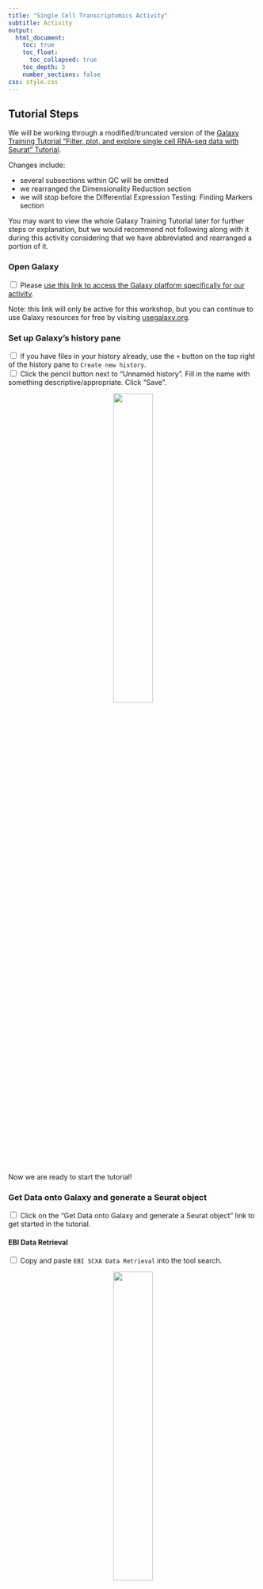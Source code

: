 ```yaml
---
title: "Single Cell Transcriptomics Activity"
subtitle: Activity
output:
  html_document:
    toc: true
    toc_float:
      toc_collapsed: true
    toc_depth: 3
    number_sections: false
css: style.css
---
```


## Tutorial Steps

We will be working through a modified/truncated version of the [Galaxy Training Tutorial "Filter, plot, and explore single cell RNA-seq data with Seurat" Tutorial ](https://training.galaxyproject.org/training-material/topics/single-cell/tutorials/scrna-case_FilterPlotandExplore_SeuratTools/tutorial.html).

Changes include:

  - several subsections within QC will be omitted
  - we rearranged the Dimensionality Reduction section
  - we will stop before the Differential Expression Testing: Finding Markers section

:::{.warning}
You may want to view the whole Galaxy Training Tutorial later for further steps or explanation, but we would recommend not following along with it during this activity considering that we have abbreviated and rearranged a portion of it.
:::

### Open Galaxy

<input type="checkbox"> Please [use this link to access the Galaxy platform specifically for our activity](https://usegalaxy.org/join-training/itn-at-moffitt-2025/).<br/>

Note: this link will only be active for this workshop, but you can continue to use Galaxy resources for free by visiting [usegalaxy.org](https://usegalaxy.org/).

### Set up Galaxy's history pane

<input type="checkbox"> If you have files in your history already, use the `+` button on the top right of the history pane to `Create new history`. <br/>
<input type="checkbox"> Click the pencil button next to "Unnamed history". Fill in the name with something descriptive/appropriate. Click "Save".

<p align="center" >
    <img width="40%" src="resources/images/hist_singlecell.png" class="img_shad">
</p>

Now we are ready to start the tutorial!

### Get Data onto Galaxy and generate a Seurat object

<input type="checkbox"> Click on the "Get Data onto Galaxy and generate a Seurat object" link to get started in the tutorial.


#### EBI Data Retrieval

<input type="checkbox"> Copy and paste  `EBI SCXA Data Retrieval` into the tool search.

<p align="center" >
    <img width="40%" src="resources/images/data_singlecell.png" class="img_shad">
</p>

<input type="checkbox"> Select `EBI SCXA DATa Retrieval`.

<input type="checkbox"> Copy paste `E-MTAB-6945` into the `SC-Atlas experiment accession` field

<input type="checkbox"> Make sure the `“Choose the type of matrix to download”` field says `Raw filtered counts`.

<input type="checkbox"> Click the Run tool button.

<p align="center" >
    <img width="50%" src="resources/images/EBI_singlecell.png" class="img_shad">
</p>

You will see your history pane show some new activity, with rectangles showing the data file upload first in gray (to show that the job has been requested), then yellow (to show that Galaxy is working on it), and finally green (to show that the job is complete).

Note: do not worry about the numbers next to each step - depending on how many times you run requests you will have different numbers.

<p align="center" >
    <img width="50%" src="resources/images/gal_data_singlecell.png" class="img_shad">
</p>


You have now imported the `exp_design.tsv`, `barcodes.tsv`, `genes.tsv`, `matrix.mtx` and files into Galaxy! Note that each file starts with `EBI SCXA Data Retrieval on E-MTAB-6945` to indicate how we got them.

#### Generating a Seurat Read10X Object

Now we need to get our data into a format that the Seurat tools will recognize.

<input type="checkbox"> Copy paste `Seurat Read10x` into the tools search.

<p align="center" >
    <img width="50%" src="resources/images/10x_singlecell.png" class="img_shad">
</p>

<input type="checkbox"> Select `Seurat Read10x`.

<input type="checkbox"> Select the pull down menu for the `Expression matrix in sparse matrix format (.mtx)` and select the `matrix.mtx` file.

<p align="center" >
    <img width="50%" src="resources/images/select_file_singlecell.png" class="img_shad">
</p>

Continue with the rest of the files to select the appropriate file for each field. Remember that each file starts with `EBI SCXA Data Retrieval on E-MTAB-6945`.

<input type="checkbox"> Select the pull down menu for the `Gene table` and select the `genes.tsv` file.

<input type="checkbox"> Select the pull down menu for the `Barcode/cell table` and select the `barcodes.tsv` file.

<input type="checkbox"> Select the pull down menu for the `Cell Metadata` and select the `exp_design.tsv` file.

<input type="checkbox"> Type `5` into the `Minimum cells to include features`.

<input type="checkbox"> Ensure that the `Choose format of the output` field says `RDS with a Seurat object`.

<input type="checkbox"> Rename the output to `Initial Seurat Object`.

<p align="center" >
    <img width="50%" src="resources/images/seurat_singlecell.png" class="img_shad">
</p>


<input type="checkbox"> Click `Run Tool` Button.

You should see a green message indicating that the job is now in the queue.

<input type="checkbox"> Click on the pencil button of the new output that shows up in the history pane.

<p align="center" >
    <img width="50%" src="resources/images/rename_singlecell.png" class="img_shad">
</p>

<input type="checkbox"> Replace the name of the object to `Initial Seurat Object` and press save.

<p align="center" >
    <img width="50%" src="resources/images/rename2_singlecell.png" class="img_shad">
</p>


Now we have a Seurat object so we can start using Seurat to work with our data!

### QC and further processing of the Seurat object

Our first step is to do some Quality Control checks aka QC to evaluate our data.

#### QC: Visualize Counts

There will be a number of ‘cells’ that are actually just empty droplets or low-quality. There will also be genes that could be sequencing artifacts or that appear with such low frequency that statistical tools will fail to accurately analyze them.

This background noise of both cells and genes not only makes it harder to distinguish real biological information from artifacts, but also makes it computationally demanding to analyze.

We want to filter our cells, but first we need to know what our data looks like to make appropriate filters.

We will not have time to go through all of the possible plots one might use, but we will do some evaluations. Remember that you can always do the full tutorial in your own time.

<input type="checkbox"> Search for the `Plot with Seurat` tool in the tool search.

<input type="checkbox"> Select `**Plot** with Seurat`.

<p align="center" >
    <img width="50%" src="resources/images/plot_tool_singlecell.png" class="img_shad">
</p>

<input type="checkbox"> Ensure that the RDS file field shows our Initial Seurat Object.

<input type="checkbox"> For the `Plot_type_selector` dropdown menu, select `VlnPlot`.

This stands for violin plot.

<input type="checkbox"> For the `Features` field type in `nCount_RNA`.

<input type="checkbox"> Scroll down to `Log` and toggle it to yes.

<input type="checkbox"> Click the Run Tool button.

You should see a green message about the job being in the queue and a new block will show up in the history that says plot. It will take some time for the plot to be generated.  


<input type="checkbox"> Once the new block turns green click on the eye button to see the plot.

<p align="center" >
    <img width="50%" src="resources/images/plot_view_singlecell.png" class="img_shad">
</p>

This plot shows us the spread of cells in our data containing a given number of counts (or transcripts) observed in a given cell. We can use this plot, and others like it in a moment, to help filter out the uninformative cells.

<p align="center" >
    <img width="50%" src="resources/images/plot1_singlecell.png" class="img_shad">
</p>

We see a severe drop off in the number of cells that contain fewer than 500 and more than 10,000 transcripts. These will be our nCount thresholds that we filter based on.

#### QC: Visualize Features

In a similar fashion we can visualize the spread of cells in our data expressing a given number of features (or genes).

<input type="checkbox"> Search for the `Plot with Seurat` tool in the tool search again.

<input type="checkbox"> Select `**Plot** with Seurat`.

<input type="checkbox"> Ensure that the RDS file field shows our Initial Seurat Object.

<input type="checkbox"> For the `Plot_type_selector` dropdown menu, select `VlnPlot`.

<input type="checkbox"> For the `Features` field type in `nFeature_RNA`.

<input type="checkbox"> Scroll down to `Log` and toggle it to yes.

<input type="checkbox"> Click the Run Tool button.


Now, we could pick filtering thresholds based on these plots, and in a typical pipeline we would also plot the proportion of features that map to the mitochondrial genome and to other QC checks but we will stop here for now.


<p align="center" >
    <img width="50%" src="resources/images/plot2_singlecell.png" class="img_shad">
</p>

In this plot, we can see that very few cells in the dataset contain fewer than ~500 genes. Biologically, this makes sense, and the cells appear to be outliers in the data. As such, we will set our lower threshold of genes (nFeature_RNA) at 500.


#### Filter Cells

Recall that from our first plot we saw a severe drop off in the number of cells that contain fewer than 500 and more than 10,000 transcripts. These will be our nCount thresholds that we filter based on. and that our lower threshold of genes would be 500 from our second plot.

Will will now apply these thresholds to filter our data.

<input type="checkbox"> Search for the `Seurat FilterCells` tool in the tool search.

<input type="checkbox"> Select `Seurat FilterCells`.

<input type="checkbox"> Ensure that the RDS file field shows our Initial Seurat Object.



<input type="checkbox">  In Subsets used to filter cells”, `Name of Parameter to filter on` field, select `nCount_RNA` from the dropdown menu.

<input type="checkbox"> Select 500.0 for the Minimum value.

<input type="checkbox"> Select 10000.0 for the Maximum value.

<input type="checkbox"> Click on the button that says `Insert Subsets used to filter cells`

<p align="center" >
    <img width="50%" src="resources/images/subset_button_singlecell.png" class="img_shad">
</p>

<input type="checkbox"> For the `Name of Parameter to filter on` field, select `nFeature_RNA` from the dropdown menu.

<input type="checkbox"> Select 500.0 for the Minimum value.

<input type="checkbox"> Select 1000000000.0 for the Maximum value.

<input type="checkbox"> Click the Run Tool button.

You will see a green message a new block in the history that says "Seurat Filter cells on data", after a few moments it will turn green.


<input type="checkbox"> Rename the output object to be `Filtered Seurat Object` by clicking on the pencil button and replacing the name and saving the changes.



#### Normalize Data

Now we will normalize our data. This helps reduce the differences between gene counts by fitting total counts across cells in our data to be comparable to one another. SCTransform regularizes the gene expression profiles via a negative binomial regression while also controlling for overfitting of the data.

<input type="checkbox"> Search for the `Seurat NormaliseData` tool in the tool search.

<input type="checkbox"> Select `Seurat NormaliseData`.

<input type="checkbox"> Ensure that the RDS file field shows our *Filtered* Seurat Object.

<input type="checkbox"> For the `Normalization Method` ensure that the drop down menu shows `log Normalise`.

<input type="checkbox"> Click the Run Tool button.


<p align="center" >
    <img width="50%" src="resources/images/normalise_singlecell.png" class="img_shad">
</p>


<input type="checkbox"> Once the new SeuratNormalise Data object turns green in the history pane, rename it to be `Normalised Seurat Object` by clicking on the pencil button and replacing the name and saving the changes.


#### Find Variable Genes

The datasets have loads of genes, but not all of them vary in expression from cell to cell. For instance, housekeeping genes are defined as not changing much from cell to cell, so we could remove these from our data to simplify our analysis.

The find variable genes, this step flags genes that do vary across cells to expedite future analyses and ensure that we, and Seurat, don’t waste time looking for meaningful differences where they don’t exist.

<input type="checkbox"> Search for the `Seurat FindVariableGenes` tool in the tool search.

<input type="checkbox"> Select `Seurat FindVariableGenes`.

<input type="checkbox"> Ensure that the `RDS file` field shows our *Normalised* Seurat Object.

<input type="checkbox"> Ensure that the `Choose the format of the output` field shows RDS with a Seurat Object.

<input type="checkbox"> Click the Run Tool button.


This will result in the creation of two new objects:

1. A new Seurat object with variable features identified and flagged
2. A tabular file with a list of these variable genes.

This gene list may be used as a sneak peak into understanding what the dataset will look like! We can begin to understand which genes are going to be driving downstream clustering of our cells and maybe even make some decisions about whether we are happy with our filtering based on this list.

<input type="checkbox"> Rename the new Seurat object called `Seurat FindVariableGenes on Data some number:Seurat RDS` to be `Normalised Seurat Object with Variable Features` by clicking on the pencil button, replacing the name and clicking save.

#### Scale Data

Now we will scale the data.

What is scaling?

This is an important step to set up our data for further dimensionality reduction. It will transform the dataset such that all genes have the same variance and a zero mean. It helps negate sequencing depth differences between samples, since the gene levels across the cells become comparable.

Note: that the differences from scaling etc. are not the values you have at the end - i.e. if your cell has average GAPDH levels, it will not appear as a "0" when you calculate gene differences between clusters.

<input type="checkbox"> Search for the `Seurat ScaleData` tool in the tool search.

<input type="checkbox"> Select `Seurat ScaleData`.

<input type="checkbox"> Ensure that the `RDS file` field shows our object called Normalised Seurat Object with Variable Features.

<input type="checkbox"> Ensure that the `Choose the format of the output` field shows RDS with a Seurat Object.

<input type="checkbox"> For the `Genes to use` dropdown menu select `Seurat FindVariableGenes on data 12: Variable genes **tabular file**`. This is the gene list we just made in the last step.

<input type="checkbox"> For `Vars to regress` ensure that it says `nCount_RNA`.

This function allow us to mitigate the effects of confounding factors in our dataset. In true research practice, one might regress out multiple variables including but not limited to percent mitochondria, cell cycle scoring, and feature count. As currently written, this tool only allows us to regress out a single variable.

<input type="checkbox"> For `Statistical Model` ensure that it says `Linear model`.

<input type="checkbox"> Click the Run Tool button.

This step can take a few moments.

<input type="checkbox"> Once the new object turns green, rename it to be `Scaled,Preprocessed Seurat Object` by clicking on the pencil button, replacing the name and clicking save.

Nice! We now have a preprocessed Seurat object!

### Dimensionality Reduction

Although we’ve made our expression values comparable to one another and our overall dataset less computationally demanding, we still have way too many dimensions (n cells x n genes!).

Transcript changes are not usually singular–which is to say, genes function and exist in pathways and groups. It would be easier to analyze our data if we could group these differences. To address this we will run principal component analysis (PCA).

#### Run PCA

Principal components (PCs) are calculated from highly dimensional data to find the most representative spread in the dataset. So in our highly variable gene dimensions, there will be one line (axis) that yields the most spread and variation across the cells. That will be our first principal component.


We can calculate the first handful of principal components in our data to drastically reduce the number of dimensions.

<input type="checkbox"> Search for the `Seurat RunPCA` tool in the tool search.

<input type="checkbox"> Select `Seurat RunPCA`.

<input type="checkbox"> Ensure that the `RDS file` field shows our object called Scaled, Preprocessed Seurat Object.

<input type="checkbox"> Ensure that the `Choose the format of the output` field shows RDS with a Seurat Object.

<input type="checkbox"> For the dropdown menu in the `Genes to Scale` section, select the variable genes tabular file.


<p align="center" >
    <img width="50%" src="resources/images/pca_setup_singlecell.png" class="img_shad">
</p>

<input type="checkbox"> Click the Run Tool button.

You will see 4 new objects: `Seurat Std dev`, `Seurat Loadings`, `Seurat Embeddings`, and `Seurat RDS` (the object type we have mostly been using).

<input type="checkbox"> Once the new object turns green, rename the one that says `Seurat RDS` to be `PCA Processed Seurat Object` by clicking on the pencil button, replacing the name and clicking save.

So what are all these new objects?

- Seurat RDS - includes all of the following PCA metadata
- Seurat Embeddings - Principal component values for each of the cells in your dataset
- Seurat Loadings -  Principal component values for each of the genes in your dataset
- Seurat Std dev - Standard deviations of each principal component coordinates


#### Run UMAP

Next we will use UMAP, the most recently developed, and most widely used dimensionality reduction method for visualization of principal component data. It has been optimized since tSNE to better preserve global structure and is less computationally demanding.

Note that this is where the walkthrough diverges from the Galaxy Training tutorial, rearranging the dimensionality reduction steps.


<input type="checkbox"> Search for the `Seurat UMAP` tool in the tool search.

<input type="checkbox"> Select `Seurat UMAP`.

<input type="checkbox"> Ensure that the `RDS file` field shows our object called PCA Processed Seurat Object.

<input type="checkbox"> Ensure that the `Choose the format of the output` field shows RDS with a Seurat Object.

<input type="checkbox"> For the `Dims` type `1:15`.

<input type="checkbox"> Click the Run Tool button.


#### Plot Gapdh

<input type="checkbox"> Search for the `Plot with Seurat` tool in the tool search.

<input type="checkbox"> Select `Plot with Seurat`.

<input type="checkbox"> Ensure that the `RDS file` field shows "Seurat UMAP on data X: Seurat RDS" as the input for this step (this file is the output from the previous step).

<input type="checkbox"> Confirm that the `Plot_type_selector` option is "FeaturePlot".

<input type="checkbox"> For the `Features` option, type `Gapdh`.

<input type="checkbox"> Click the Run Tool button.

<input type="checkbox"> View the resulting plot by clicking the eye icon (![eye button image](resources/images/eye.png){#id .class width=25 height=20px}) next to the output `.png` file in the history.

#### Plot Il2ra

<input type="checkbox"> Search for the `Plot with Seurat` tool in the tool search.

<input type="checkbox"> Select `Plot with Seurat`.

<input type="checkbox"> Ensure that the `RDS file` field shows "Seurat UMAP on data X: Seurat RDS" as the input for this step (this file is the output from the Run UMAP step).

<input type="checkbox"> Confirm that the `Plot_type_selector` option is "FeaturePlot".

<input type="checkbox"> For the `Features` option, type `Il2ra`.

<input type="checkbox"> Click the Run Tool button.

<input type="checkbox"> View the resulting plot by clicking the eye icon (![eye button image](resources/images/eye.png){#id .class width=25 height=20px}) next to the output `.png` file in the history.



<details><summary>Can I plot UMAP clusters at this stage?</summary>

If you wanted to plot a UMAP projection at this stage using the `Plot with Seurat` tool and `Plot_type_selector` `DimPlot` option (as described in the Galaxy Training tutorial), do not use "Group by: RNA_nn_res.0.5" argument. Because the Find Neighbors and Find Clusters steps haven't been used yet, this option isn't relevant yet, and you won't be able to visualize clusters.
</details>

#### Find Neighbors

<input type="checkbox"> Search for the `Seurat FindNeighbours` tool in the tool search.

<input type="checkbox"> Ensure that the `RDS file` field shows "Seurat UMAP on data X: Seurat RDS" as the input for this step (this file is the output from the Run UMAP step).

<input type="checkbox"> For the `Reduction` option, type `pca`.

<input type="checkbox"> For the `Dimensions` option, copy and paste `1,2,3,4,5,6,7,8,9,10,11,12,13,14,15`.

<input type="checkbox"> For the `Assay` option, type `RNA`.

<input type="checkbox"> Click the Run Tool button.

The output of this will be
"Seurat FindNeighbours on data Y: Seurat RDS" (and a corresponding CSV file)

#### Find Clusters

<input type="checkbox"> Search for the `Seurat FindClusters` tool in the tool search.

<input type="checkbox"> Ensure that the `RDS file` field shows "Seurat FindNeighbours on data Y: Seurat RDS" as the input for this step.

<input type="checkbox"> In the `Advanced Options` section, for the `Resolution` option, type `0.5`

<input type="checkbox"> Click the Run Tool button.

The output of this will be "Seurat FindClusters on data Z: Seurat RDS" (and a corresponding CSV file)

#### Plot UMAP

<input type="checkbox"> Search for the `Plot with Seurat` tool in the tool search.

<input type="checkbox"> Ensure that the `RDS file` field shows "Seurat FindClusters on data Z: Seurat RDS" as the input for this step.

<input type="checkbox"> Select "DimPlot" for the `Plot_type_selector` option.

<input type="checkbox"> For the `Group by` option, type `RNA_nn_res.0.5`

<input type="checkbox"> Click the Run Tool button.

<input type="checkbox"> View the resulting plot by clicking the eye icon (![eye button image](resources/images/eye.png){#id .class width=25 height=20px}) next to the output `.png` file in the history.

## Other Resources

- [Further information on Seurat and its manual](https://satijalab.org/seurat/)

- [UMAP discussion](https://alleninstitute.org/resource/what-is-a-umap/)
